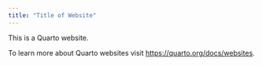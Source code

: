 ```yaml
---
title: "Title of Website"
---
```


This is a Quarto website.

To learn more about Quarto websites visit <https://quarto.org/docs/websites>.


